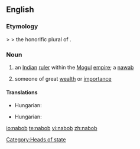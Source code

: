 ==English==

===Etymology===
{{etyl|ur}} > {{etyl|fa}} > the honorific plural of {{etyl|ar}} {{term|نائب|tr=nā’ib|sc=Arab||deputy}}.

===Noun===
{{en-noun}}

# an [[Indian]] [[ruler]] within the [[Mogul]] [[empire]]; a [[nawab]]
# {{context|by extension}} someone of great [[wealth]] or [[importance]]

====Translations====
{{trans-top|an Indian ruler}}
* Hungarian: {{t|hu|nábob}}
{{trans-mid}}
{{trans-bottom}}

{{trans-top|someone of great wealth}}
* Hungarian: {{t|hu|nábob}}
{{trans-mid}}
{{trans-bottom}}

[[Category:Heads of state]]

[[io:nabob]]
[[te:nabob]]
[[vi:nabob]]
[[zh:nabob]]
